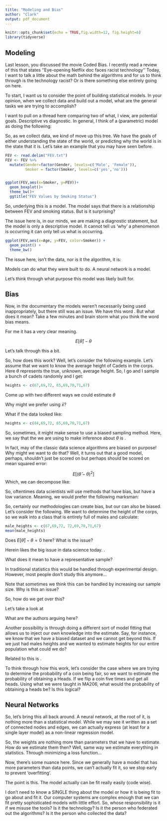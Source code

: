 ```yaml
---
title: "Modeling and Bias"
author: "Clark"
output: pdf_document
---
```


```r
knitr::opts_chunk$set(echo = TRUE,fig.width=12, fig.height=6)
library(tidyverse)
```

## Modeling

Last lesson, you discussed the movie Coded Bias. I recently read a review of this that states ''Eye-opening Netflix doc faces racist technology''  Today, I want to talk a little about the math behind the algorithms and for us to think through is the technology racist? Or is there something else entirely going on here.

To start, I want us to consider the point of building statistical models. In your opinion, when we collect data and build out a model, what are the general tasks we are trying to accomplish?

\vspace{2.in}

I want to pull on a thread here comparing two of what, I view, are potential goals. Descriptive vs diagnostic. In general, I think of a (parametric) model as doing the following:

\vspace{2.in}

So, as we collect data, we kind of move up this tree. We have the goals of either understanding the state of the world, or predicting why the world is in the state that it is. Let's take an example that you may have seen before.

```r
FEV <- read.delim("FEV.txt")
FEV <- FEV %>%
  mutate(Gender=factor(Gender, levels=c('Male', 'Female')),
         Smoker = factor(Smoker, levels=c('yes','no')))


ggplot(FEV,aes(x=Smoker, y=FEV))+
  geom_boxplot()+
  theme_bw()+
  ggtitle("FEV Values by Smoking Status")
```

So, underlying this is a model. The model says that there is a relationship between FEV and smoking status. But is it surprising?

\vspace{.5in}

The issue here is, in our minds, we are making a diagnostic statement, but the model is only a descriptive model. It cannot tell us 'why' a phenomenon is occurring it can only tell us what is occurring. 

```r
ggplot(FEV,aes(x=Age, y=FEV, color=Smoker)) + 
  geom_point() + 
  theme_bw()

```

The issue here, isn't the data, nor is it the algorithm, it is:

\vspace{2.in}

Models can do what they were built to do. A neural network is a model.

\vspace{2.in}

Let's think through what purpose this model was likely built for.

\vspace{1.in}

## Bias

Now, in the documentary the models weren't necessarily being used inappropriately, but there still was an issue. We have this word \textit{bias}. But what does it mean? Take a few minutes and brain storm what you think the word bias means.


\vspace{1.5in}

For me it has a very clear meaning.

$$E[\hat{\theta}]-\theta$$

Let's talk through this a bit.  

\vspace{1.in}

So, how does this work? Well, let's consider the following example. Let's assume that we want to know the average height of Cadets in the corps. Here $\theta$ represents the true, unknown, average height. So, I go and I sample a bunch of cadets randomly and I get:

```r
heights <- c(67,69,72, 65,69,70,71,67)

```

Come up with two different ways we could estimate $\theta$

\vspace{.5in}

Why might we prefer using $\bar{x}$?

\vspace{.5in}

What if the data looked like:

```r
heights <- c(84,69,72, 65,69,70,71,67)

```

So, sometimes, it might make sense to use a biased sampling method. Here, we say that the \textit{method} we are using to make inference about $\theta$ is \textit{biased}. 

In fact, may of the classic data science algorithms are biased on purpose! Why might we want to do that? Well, it turns out that a good model, perhaps, shouldn't just be scored on \textit{bias} but perhaps should be scored on mean squared error:

$$E[(\hat{\theta}-\theta)^2]$$
Which, we can decompose like:

\vspace{1.5in}

So, oftentimes data scientists will use methods that have bias, but have a low variance. Meaning, we would prefer the following marksman:

\vspace{.5in}

So, certainly our methodologies can create bias, but our \textit{data} can also be biased. Let's consider the following. We want to determine the height of the corps, so we walk into a class that is entirely full of males and calculate:

```r
male_heights <- c(67,69,72, 72,69,70,71,67)
mean(male_heights)

```

Does $E[\hat{\theta}]-\theta=0$ here? What is the issue?

\vspace{1.in}

Herein likes the big issue in data science today. \textit{Our sample is not representative of the population we are trying to say/predict something about}. 

What does it mean to have a representative sample?

\vspace{.5in}

In traditional statistics this would be handled through experimental design. However, most people don't study this anymore...

Note that sometimes we think this can be handled by increasing our sample size. Why is this an issue?

\newpage

So, how do we get over this?

Let's take a look at \url{https://news.mit.edu/2022/machine-learning-biased-data-0221}

What are the authors arguing here?

\vspace{1.in}

Another possibility is through doing a different sort of model fitting that allows us to inject our own knowledge into the estimate. Say, for instance, we know that we have a biased dataset and we cannot get beyond this. If we just had males heights and we wanted to estimate heights for our entire population what could we do?

\vspace{1.in}

Related to this is \textit{Bayesian inference}.

To think through how this work, let's consider the case where we are trying to determine the probability of a coin being fair, so we want to estimate the probability of obtaining a Heads. If we flip a coin five times and get all heads. Using what we were taught in MA206, what would the probability of obtaining a heads be? Is this logical?


## Neural Networks

So, let's bring this all back around. A neural network, at the root of it, is nothing more than a statistical model. While we may see it written as a set of connected nodes and edges, we can actually express (at least for a single layer model) as a non-linear regression model. 

\vspace{1.in}

So, the weights are nothing more than parameters that we have to estimate. How do we estimate them then? Well, same way we estimate everything in statistics.  Through minimizing a loss function... 

Now, there's some nuance here. Since we generally have a model that has more parameters than data points, we can't actually fit it, so we stop early to prevent 'overfitting'.

The point is this. The model actually can be fit really easily (code wise). \url{https://datascienceplus.com/fitting-neural-network-in-r/}

I don't need to know a SINGLE thing about the model or how it is being fit to go about and fit it. Our computer systems are complex enough that we can fit pretty sophisticated models with little effort. So, whose responsibility is it if we misuse the tools? Is it the technology? Is it the person who federated out the algorithms? Is it the person who collected the data?
